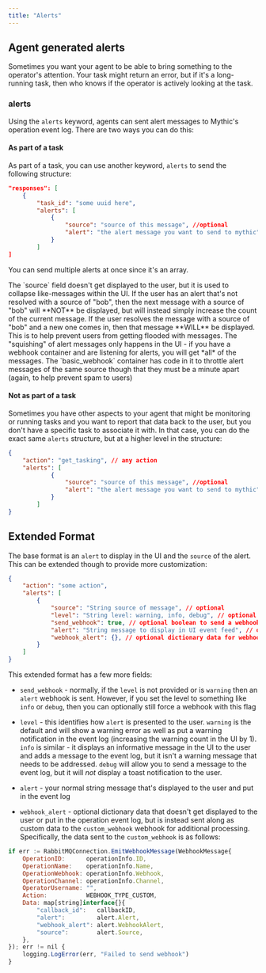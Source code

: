 ```yaml
---
title: "Alerts"
---
```


## Agent generated alerts

Sometimes you want your agent to be able to bring something to the operator's attention. Your task might return an error, but if it's a long-running task, then who knows if the operator is actively looking at the task.

### alerts

Using the `alerts` keyword, agents can sent alert messages to Mythic's operation event log. There are two ways you can do this:

#### As part of a task

As part of a task, you can use another keyword, `alerts` to send the following structure:

```json
"responses": [
    {
        "task_id": "some uuid here",
        "alerts": [
            {
                "source": "source of this message", //optional
                "alert": "the alert message you want to send to mythic"
            }
        ]
]
```

You can send multiple alerts at once since it's an array.

<Note>
    The `source` field doesn't get displayed to the user, but it is used to collapse like-messages within the UI. If the user has an alert that's not resolved with a source of "bob", then the next message with a source of "bob" will **NOT** be displayed, but will instead simply increase the count of the current message. If the user resolves the message with a source of "bob" and a new one comes in, then that message **WILL** be displayed. This is to help prevent users from getting flooded with messages.
</Note>
<Info>
    The "squishing" of alert messages only happens in the UI - if you have a webhook container and are listening for alerts, you will get *all* of the messages. The `basic_webhook` container has code in it to throttle alert messages of the same source though that they must be a minute apart (again, to help prevent spam to users)
</Info>

#### Not as part of a task

Sometimes you have other aspects to your agent that might be monitoring or running tasks and you want to report that data back to the user, but you don't have a specific task to associate it with. In that case, you can do the exact same `alerts` structure, but at a higher level in the structure:

```json
{
    "action": "get_tasking", // any action
    "alerts": [
            {
                "source": "source of this message", //optional
                "alert": "the alert message you want to send to mythic"
            }
        ]
}
```

## Extended Format

The base format is an `alert` to display in the UI and the `source` of the alert. This can be extended though to provide more customization:

```json
{
    "action": "some action",
    "alerts": [
        {
            "source": "String source of message", // optional
            "level": "String level: warning, info, debug", // optional
            "send_webhook": true, // optional boolean to send a webhook regardless of if this is a warning or not
            "alert": "String message to display in UI event feed", // optional
            "webhook_alert": {}, // optional dictionary data for webhook
        }
    ]
}
```

This extended format has a few more fields:

* `send_webhook` - normally, if the `level` is not provided or is `warning` then an `alert` webhook is sent. However, if you set the level to something like `info` or `debug`, then you can optionally still force a webhook with this flag

* `level` - this identifies how `alert` is presented to the user. `warning` is the default and will show a warning error as well as put a warning notification in the event log (increasing the warning count in the UI by 1). `info` is similar - it displays an informative message in the UI to the user and adds a message to the event log, but it isn't a warning message that needs to be addressed. `debug` will allow you to send a message to the event log, but it will *not* display a toast notification to the user.

* `alert` - your normal string message that's displayed to the user and put in the event log

* `webhook_alert` - optional dictionary data that doesn't get displayed to the user or put in the operation event log, but is instead sent along as custom data to the `custom_webhook` webhook for additional processing. Specifically, the data sent to the `custom_webhook` is as follows:

```js
if err := RabbitMQConnection.EmitWebhookMessage(WebhookMessage{
	OperationID:      operationInfo.ID,
	OperationName:    operationInfo.Name,
	OperationWebhook: operationInfo.Webhook,
	OperationChannel: operationInfo.Channel,
	OperatorUsername: "",
	Action:           WEBHOOK_TYPE_CUSTOM,
	Data: map[string]interface{}{
		"callback_id":   callbackID,
		"alert":         alert.Alert,
		"webhook_alert": alert.WebhookAlert,
		"source":        alert.Source,
	},
}); err != nil {
	logging.LogError(err, "Failed to send webhook")
}
```
